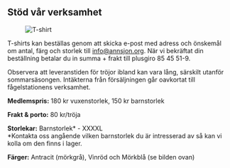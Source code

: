 
## Stöd vår verksamhet

<Figure caption="Vår tröjor finns i färgerna mörkblå, vinröd och antracit (mörkgrå).">
  <Image alt="T-shirt" src="/images/tshirt2016.jpg" />
</Figure>

T-shirts kan beställas genom att skicka e-post med adress och önskemål om antal, färg och storlek till info@annsjon.org. När vi bekräftat din beställning betalar du in summa + frakt till plusgiro 85 45 51-9.

Observera att leveranstiden för tröjor ibland kan vara lång, särskilt utanför sommarsäsongen. Intäkterna från försäljningen går oavkortat till fågelstationens verksamhet.

**Medlemspris:** 180 kr vuxenstorlek, 150 kr barnstorlek

**Frakt & porto:** 80 kr/tröja

**Storlekar:** Barnstorlek* - XXXXL\
*Kontakta oss angående vilken barnstorlek du är intresserad av så kan vi kolla om den finns i lager.

**Färger:** Antracit (mörkgrå), Vinröd och Mörkblå (se bilden ovan)
